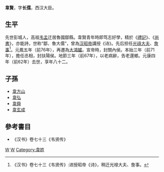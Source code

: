 '''韋賢'''{{BD|前143年||前62年||W韋}}，字'''长孺'''，西汉大臣。

== 生平 ==
先世彭城人，高祖[[韦孟|韦孟]]迁居魯國鄒縣。韋賢青年時即笃志好學，精於《[[禮記|禮記]]》、《[[尚書|尚書]]》，亦能詩，世称“鄒、魯大儒”，曾為[[汉昭帝|汉昭帝]]講授《诗》。先后担任[[光祿大夫|光祿大夫]]、[[詹事|詹事]]<ref>《汉书》卷七十三《韦贤传》:进授昭帝《诗》，稍迁光禄大夫、詹事。</ref>。元鳳五年（前76年），再遷為[[大鴻臚|大鴻臚]]。宣帝時，封關內侯。本始三年（前71年），擔任丞相，封扶陽侯。地節三年（前67年），以老病辭，告老還鄉。元康四年（前62年）去世，享年八十二。

== 子孫 ==
*[[韋方山|韋方山]]
*[[韋弘|韋弘]]
*[[韋舜|韋舜]]
*[[韋玄成|韋玄成]]

{{start box}}
{{s-before|[[蔡义|蔡义]]}}
{{s-title|[[西汉|西汉]][[丞相|丞相]]|前71年—前67年}}
{{s-after|[[魏相_(汉朝)|魏相]]}}
{{end box}}

{{西汉丞相}}

== 參考書目 ==
* 《汉书》卷七十三《韦贤传》
[[Category:西漢政治人物|W]]
[[Category:鄒城人|W]]
[[Category:韋姓|Category:韋姓]]